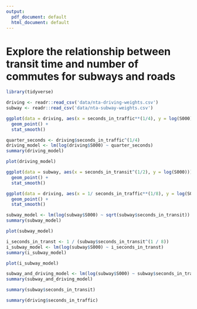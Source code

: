 ```yaml
---
output:
  pdf_document: default
  html_document: default
---
```

# Explore the relationship between transit time and number of commutes for subways and roads

```r
library(tidyverse)
```

```r
driving <- readr::read_csv('data/nta-driving-weights.csv')
subway <- readr::read_csv('data/nta-subway-weights.csv')
```
```r
ggplot(data = driving, aes(x = seconds_in_traffic**(1/4), y = log(S000))) +
  geom_point() +
  stat_smooth()
```
```r
quarter_seconds <- driving$seconds_in_traffic^(1/4)
driving_model <- lm(log(driving$S000) ~ quarter_seconds)
summary(driving_model)
```
```r
plot(driving_model)
```

```r
ggplot(data = subway, aes(x = seconds_in_transit^(1/2), y = log(S000))) +
  geom_point() +
  stat_smooth()
```

```r
ggplot(data = driving, aes(x = 1/ seconds_in_traffic**(1/8), y = log(S000))) +
  geom_point() +
  stat_smooth()
```
```r
subway_model <- lm(log(subway$S000) ~ sqrt(subway$seconds_in_transit))
summary(subway_model)
```
```r
plot(subway_model)
```

```r
i_seconds_in_transt <- 1 / (subway$seconds_in_transit^(1 / 8))
i_subway_model <- lm(log(subway$S000) ~ i_seconds_in_transt)
summary(i_subway_model)
```

```r
plot(i_subway_model)
```


```r
subway_and_driving_model <- lm(log(subway$S000) ~ subway$seconds_in_transit + driving$seconds_in_traffic)
summary(subway_and_driving_model)
```

```r
summary(subway$seconds_in_transit)

summary(driving$seconds_in_traffic)
```